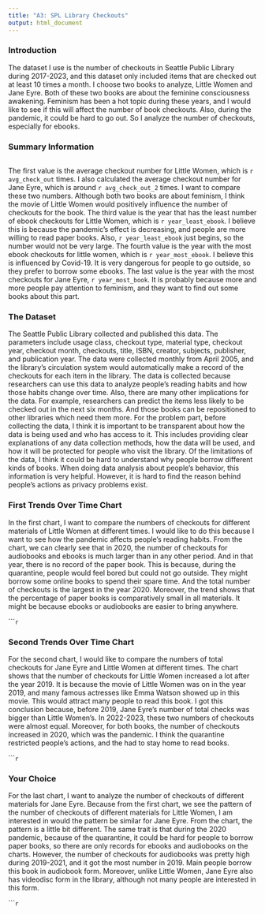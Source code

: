 ```yaml
---
title: "A3: SPL Library Checkouts"
output: html_document
---
```


### Introduction

The dataset I use is the number of checkouts in Seattle Public Library during 2017-2023, and this dataset only included items that are checked out at least 10 times a month. I choose two books to analyze, Little Women and Jane Eyre. Both of these two books are about the feminine consciousness awakening. Feminism has been a hot topic during these years, and I would like to see if this will affect the number of book checkouts. Also, during the pandemic, it could be hard to go out. So I analyze the number of checkouts, especially for ebooks. 

### Summary Information
```r
```

The first value is the average checkout number for Little Women, which is `r avg_check_out` times. I also calculated the average checkout number for Jane Eyre, which is around `r avg_check_out_2` times. I want to compare these two numbers. Although both two books are about feminism, I think the movie of Little Women would positively influence the number of checkouts for the book. The third value is the year that has the least number of ebook checkouts for Little Women, which is `r year_least_ebook`. I believe this is because the pandemic's effect is decreasing, and people are more willing to read paper books. Also, `r year_least_ebook` just begins, so the number would not be very large. The fourth value is the year with the most ebook checkouts for little women, which is `r year_most_ebook`. I believe this is influenced by Covid-19. It is very dangerous for people to go outside, so they prefer to borrow some ebooks. The last value is the year with the most checkouts for Jane Eyre, `r year_most_book`. It is probably because more and more people pay attention to feminism, and they want to find out some books about this part. 

### The Dataset

The Seattle Public Library collected and published this data. The parameters include usage class, checkout type, material type, checkout year, checkout month, checkouts, title, ISBN, creator, subjects, publisher, and publication year. The data were collected monthly from April 2005, and the library's circulation system would automatically make a record of the checkouts for each item in the library. The data is collected because researchers can use this data to analyze people's reading habits and how those habits change over time. Also, there are many other implications for the data. For example, researchers can predict the items less likely to be checked out in the next six months. And those books can be repositioned to other libraries which need them more. For the problem part, before collecting the data, I think it is important to be transparent about how the data is being used and who has access to it. This includes providing clear explanations of any data collection methods, how the data will be used, and how it will be protected for people who visit the library. Of the limitations of the data, I think it could be hard to understand why people borrow different kinds of books. When doing data analysis about people's behavior, this information is very helpful. However, it is hard to find the reason behind people's actions as privacy problems exist.

### First Trends Over Time Chart

In the first chart, I want to compare the numbers of checkouts for different materials of Little Women at different times. I would like to do this because I want to see how the pandemic affects people’s reading habits. From the chart, we can clearly see that in 2020, the number of checkouts for audiobooks and ebooks is much larger than in any other period. And in that year, there is no record of the paper book. This is because, during the quarantine, people would feel bored but could not go outside. They might borrow some online books to spend their spare time. And the total number of checkouts is the largest in the year 2020. Moreover, the trend shows that the percentage of paper books is comparatively small in all materials. It might be because ebooks or audiobooks are easier to bring anywhere. 

``````r
```

### Second Trends Over Time Chart

For the second chart, I would like to compare the numbers of total checkouts for Jane Eyre and Little Women at different times. The chart shows that the number of checkouts for Little Women increased a lot after the year 2019. It is because the movie of Little Women was on in the year 2019, and many famous actresses like Emma Watson showed up in this movie. This would attract many people to read this book. I got this conclusion because, before 2019, Jane Eyre’s number of total checks was bigger than Little Women’s. In 2022-2023, these two numbers of checkouts were almost equal. Moreover, for both books, the number of checkouts increased in 2020, which was the pandemic. I think the quarantine restricted people’s actions, and the had to stay home to read books.

``````r
```

### Your Choice

For the last chart, I want to analyze the number of checkouts of different materials for Jane Eyre. Because from the first chart, we see the pattern of the number of checkouts of different materials for Little Women, I am interested in would the pattern be similar for Jane Eyre. From the chart, the pattern is a little bit different. The same trait is that during the 2020 pandemic, because of the quarantine, it could be hard for people to borrow paper books, so there are only records for ebooks and audiobooks on the charts. However, the number of checkouts for audiobooks was pretty high during 2019-2021, and it got the most number in 2019. Main people borrow this book in audiobook form. Moreover, unlike Little Women, Jane Eyre also has videodisc form in the library, although not many people are interested in this form.


``````r
```


